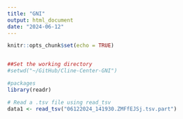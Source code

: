 ```yaml
---
title: "GNI"
output: html_document
date: "2024-06-12"
---
```


```r
knitr::opts_chunk$set(echo = TRUE)


##Set the working directory
#setwd("~/GitHub/Cline-Center-GNI")

#packages
library(readr)

# Read a .tsv file using read_tsv
data1 <- read_tsv("06122024_141930.ZMFfEJSj.tsv.part")



```


```r



```



```r



```


